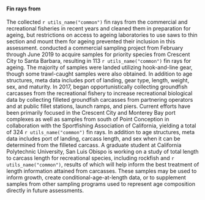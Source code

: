 #### Fin rays from \glsentrylong{cdfw}

The \gls{cdfw} collected `r utils_name("common")` fin rays from the
commercial and recreational fisheries in recent years and cleaned them in
preparation for ageing, but restrictions on access to ageing laboratories to
use saws to thin section and mount them for ageing prevented their inclusion
in this assessment.
\Gls{cdfw} conducted a commercial sampling project
from February through June 2019 to acquire samples for priority species from
Crescent City to Santa Barbara, resulting in 113 `r utils_name("common")` fin
rays for ageing. The majority of samples were landed utilizing hook-and-line
gear, though some trawl-caught samples were also obtained. In addition to age
structures, meta data includes port of landing, gear type, length,
weight, sex, and maturity. In 2017, \gls{cdfw} began opportunistically collecting
groundfish carcasses from the recreational fishery to increase recreational
biological data by collecting filleted groundfish carcasses from partnering
\gls{cpfv} operators and at public fillet stations, launch ramps, and piers.
Current efforts have been primarily focused in the Crescent City and Monterey Bay
port complexes as well as samples from south of Point Conception in
collaboration with the Sportfishing Association of California, yielding a
total of 324 `r utils_name("common")` fin rays.  In addition to age
structures, meta data includes port of landing, carcass length, and sex
when it can be determined from the filleted carcass. A graduate student at
California Polytechnic University, San Luis Obispo is working on a study of
total length to carcass length for recreational species, including rockfish
and `r utils_name("common")`, results of which will help inform the best
treatment of length information attained from carcasses. These samples may
be used to inform growth, create conditional-age-at-length data, or to supplement
samples from other sampling programs used to represent age composition
directly in future assessments.
